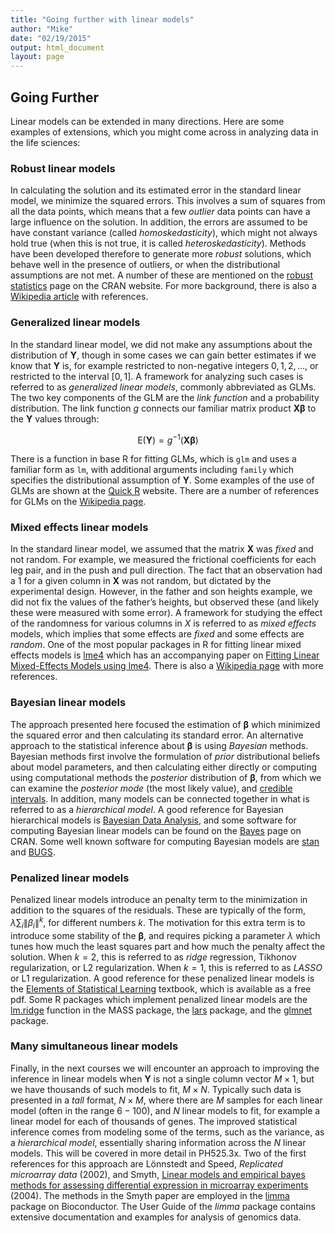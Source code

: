 ```yaml
---
title: "Going further with linear models"
author: "Mike"
date: "02/19/2015"
output: html_document
layout: page
---
```


## Going Further
Linear models can be extended in many directions. Here are some examples of extensions, which you might come across in analyzing data in the life sciences:

### Robust linear models

In calculating the solution and its estimated error in the standard linear model, we minimize the squared errors. This involves a sum of squares from all the data points, which means that a few *outlier* data points can have a large influence on the solution. In addition, the errors are assumed to be have constant variance (called *homoskedasticity*), which might not always hold true (when this is not true, it is called *heteroskedasticity*). Methods have been developed therefore to generate more *robust* solutions, which behave well in the presence of outliers, or when the distributional assumptions are not met. A number of these are mentioned on the [robust statistics](http://cran.r-project.org/web/views/Robust.html) page on the CRAN website. For more background, there is also a [Wikipedia article](http://en.wikipedia.org/wiki/Robust_regression) with references.

### Generalized linear models

In the standard linear model, we did not make any assumptions about the distribution of $\mathbf{Y}$, though in some cases we can gain better estimates if we know that $\mathbf{Y}$ is, for example restricted to non-negative integers $0,1,2,\dots$, or restricted to the interval $[0,1]$. A framework for analyzing such cases is referred to as *generalized linear models*, commonly abbreviated as GLMs. The two key components of the GLM are the *link function* and a probability distribution. The link function $g$ connects our familiar matrix product $\mathbf{X} \boldsymbol{\beta}$ to the $\mathbf{Y}$ values through:

$$ \textrm{E}(\mathbf{Y}) = g^{-1}( \mathbf{X} \boldsymbol{\beta} ) $$

There is a function in base R for fitting GLMs, which is `glm` and uses a familiar form as `lm`, with additional arguments including `family` which specifies the distributional assumption of $\mathbf{Y}$. Some examples of the use of GLMs are shown at the [Quick R](http://www.statmethods.net/advstats/glm.html) website. There are a number of references for GLMs on the [Wikipedia page](http://en.wikipedia.org/wiki/Generalized_linear_model). 

### Mixed effects linear models

In the standard linear model, we assumed that the matrix $\mathbf{X}$ was *fixed* and not random. For example, we measured the frictional coefficients for each leg pair, and in the push and pull direction. The fact that an observation had a $1$ for a given column in $\mathbf{X}$ was not random, but dictated by the experimental design. However, in the father and son heights example, we did not fix the values of the father's heights, but observed these (and likely these were measured with some error). A framework for studying the effect of the randomness for various columns in $X$ is referred to as *mixed effects* models, which implies that some effects are *fixed* and some effects are *random*. One of the most popular packages in R for fitting linear mixed effects models is [lme4](http://lme4.r-forge.r-project.org/) which has an accompanying paper on [Fitting Linear Mixed-Effects Models using lme4](http://arxiv.org/abs/1406.5823). There is also a [Wikipedia page](http://en.wikipedia.org/wiki/Mixed_model) with more references.

### Bayesian linear models

The approach presented here focused the estimation of $\boldsymbol{\beta}$ which minimized the squared error and then calculating its standard error. An alternative approach to the statistical inference about $\boldsymbol{\beta}$ is using *Bayesian* methods. Bayesian methods first involve the formulation of *prior* distributional beliefs about model parameters, and then calculating either directly or computing using computational methods the *posterior* distribution of $\boldsymbol{\beta}$, from which we can examine the *posterior mode* (the most likely value), and [credible intervals](http://en.wikipedia.org/wiki/Credible_interval). In addition, many models can be connected together in what is referred to as a *hierarchical model*. A good reference for Bayesian hierarchical models is [Bayesian Data Analysis](http://www.stat.columbia.edu/~gelman/book/), and some software for computing Bayesian linear models can be found on the [Bayes](http://cran.r-project.org/web/views/Bayesian.html) page on CRAN. Some well known software for computing Bayesian models are [stan](http://mc-stan.org/) and [BUGS](http://www.mrc-bsu.cam.ac.uk/software/bugs/).

### Penalized linear models

Penalized linear models introduce an penalty term to the minimization in addition to the squares of the residuals. These are typically of the form, $\lambda \sum_i \|\beta_i\|^k$, for different numbers $k$. The motivation for this extra term is to introduce some stability of the $\boldsymbol{\beta}$, and requires picking a parameter $\lambda$ which tunes how much the least squares part and how much the penalty affect the solution. When $k=2$, this is referred to as *ridge* regression, Tikhonov regularization, or L2 regularization. When $k=1$, this is referred to as *LASSO* or L1 regularization. A good reference for these penalized linear models is the [Elements of Statistical Learning](http://statweb.stanford.edu/~tibs/ElemStatLearn/) textbook, which is available as a free pdf. Some R packages which implement penalized linear models are the [lm.ridge](https://stat.ethz.ch/R-manual/R-devel/library/MASS/html/lm.ridge.html) function in the MASS package, the [lars](http://cran.r-project.org/web/packages/lars/index.html) package, and the [glmnet](http://cran.r-project.org/web/packages/glmnet/index.html) package.

### Many simultaneous linear models

Finally, in the next courses we will encounter an approach to improving the inference in linear models when $\mathbf{Y}$ is not a single column vector $M \times 1$, but we have thousands of such models to fit, $M \times N$. Typically such data is presented in a *tall* format, $N \times M$, where there are $M$ samples for each linear model (often in the range $6-100$), and $N$ linear models to fit, for example a linear model for each of thousands of genes. The improved statistical inference comes from modeling some of the terms, such as the variance, as a *hierarchical model*, essentially sharing information across the $N$ linear models. This will be covered in more detail in PH525.3x. Two of the first references for this approach are Lönnstedt and Speed, *Replicated microarray data* (2002), and Smyth, [Linear models and empirical bayes methods for assessing differential expression in microarray experiments](http://www.ncbi.nlm.nih.gov/pubmed/16646809) (2004). The methods in the Smyth paper are employed in the [limma](http://www.bioconductor.org/packages/release/bioc/html/limma.html) package on Bioconductor. The User Guide of the *limma* package contains extensive documentation and examples for analysis of genomics data.

